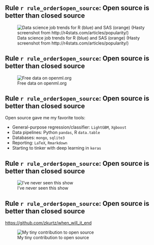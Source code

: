 ## Rule `r rule_order$open_source`: Open source is better than closed source

![Data science job trends for R (blue) and SAS (orange) (Hasty screenshot from http://r4stats.com/articles/popularity/)](images/r_versus_sas.png)


## Rule `r rule_order$open_source`: Open source is better than closed source

![Free data on openml.org](images/openml_data.png)

## Rule `r rule_order$open_source`: Open source is better than closed source

Open source gave me my favorite tools:

- General-purpose regression/classifier: `LightGBM`, `Xgboost`
- Data pipelines: Python `pandas`, R `data.table`
- Databases: `mongo`, `sqlite3`
- Reporting: `LaTeX`, `Rmarkdown`
- Starting to tinker with deep learning in `keras`


## Rule `r rule_order$open_source`: Open source is better than closed source

![I've never seen this show](images/xgbfever.png)


## Rule `r rule_order$open_source`: Open source is better than closed source

[https://github.com/zkurtz/when_will_it_end](https://github.com/zkurtz/when_will_it_end)

![My tiny contribution to open source](images/when_will_it_end.png)




